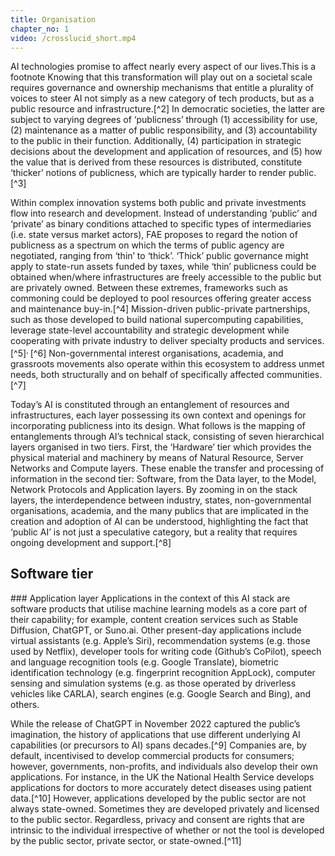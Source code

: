 ```yaml
---
title: Organisation
chapter_no: 1
video: /crosslucid_short.mp4
---
```


<Box>
AI technologies promise to affect nearly every aspect of our lives.<Footnote>This is a footnote</Footnote> Knowing that this transformation will play out on a societal scale requires governance and ownership mechanisms that entitle a plurality of voices to steer AI not simply as a new category of tech products, but as a public resource and infrastructure.[^2] In democratic societies, the latter are subject to varying degrees of ‘publicness’ through (1) accessibility for use, (2) maintenance as a matter of public responsibility, and (3) accountability to the public in their function. Additionally, (4) participation in strategic decisions about the development and application of resources, and (5) how the value that is derived from these resources is distributed, constitute ‘thicker’ notions of publicness, which are typically harder to render public.[^3]

Within complex innovation systems both public and private investments flow into research and development. Instead of understanding ‘public’ and ‘private’ as binary conditions attached to specific types of intermediaries (i.e. state versus market actors), FAE proposes to regard the notion of publicness as a spectrum on which the terms of public agency are negotiated, ranging from ‘thin’ to ‘thick’. ‘Thick’ public governance might apply to state-run assets funded by taxes, while ‘thin’ publicness could be obtained when/where infrastructures are freely accessible to the public but are privately owned. Between these extremes, frameworks such as commoning could be deployed to pool resources offering greater access and maintenance buy-in.[^4] Mission-driven public-private partnerships, such as those developed to build national supercomputing capabilities, leverage state-level accountability and strategic development while cooperating with private industry to deliver specialty products and services.[^5]<sup>, </sup>[^6] Non-governmental interest organisations, academia, and grassroots movements also operate within this ecosystem to address unmet needs, both structurally and on behalf of specifically affected communities.[^7]

Today’s AI is constituted through an entanglement of resources and infrastructures, each layer possessing its own context and openings for incorporating publicness into its design. What follows is the mapping of entanglements through AI’s technical stack, consisting of seven hierarchical layers organised in two tiers. First, the ‘Hardware’ tier which provides the physical material and machinery by means of Natural Resource, Server Networks and Compute layers. These enable the transfer and processing of information in the second tier: Software, from the Data layer, to the Model, Network Protocols and Application layers. By zooming in on the stack layers, the interdependence between industry, states, non-governmental organisations, academia, and the many publics that are implicated in the creation and adoption of AI can be understood, highlighting the fact that ‘public AI’ is not just a speculative category, but a reality that requires ongoing development and support.[^8]

</Box>

## Software tier

<Box>
### Application layer
Applications in the context of this AI stack are software products that utilise
machine learning models as a core part of their capability; for example, content
creation services such as Stable Diffusion, ChatGPT, or Suno.ai. Other
present-day applications include virtual assistants (e.g. Apple’s Siri),
recommendation systems (e.g. those used by Netflix), developer tools for writing
code (Github’s CoPilot), speech and language recognition tools (e.g. Google
Translate), biometric identification technology (e.g. fingerprint recognition
AppLock), computer sensing and simulation systems (e.g. as those operated by
driverless vehicles like CARLA), search engines (e.g. Google Search and Bing),
and others.

While the release of ChatGPT in November 2022 captured the public’s imagination, the history of applications that use different underlying AI capabilities (or precursors to AI) spans decades.[^9] Companies are, by default, incentivised to develop commercial products for consumers; however, governments, non-profits, and individuals also develop their own applications. For instance, in the UK the National Health Service develops applications for doctors to more accurately detect diseases using patient data.[^10] However, applications developed by the public sector are not always state-owned. Sometimes they are developed privately and licensed to the public sector. Regardless, privacy and consent are rights that are intrinsic to the individual irrespective of whether or not the tool is developed by the public sector, private sector, or state-owned.[^11]

</Box>
